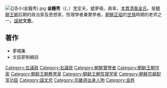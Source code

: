 {{unreferenced|time=2012-01-10T05:36:01+00:00}}
[[File:김종수(金鐘秀).jpg|thumb]]
'''金鍾秀'''（{{{kor|k=김종수|hanja=金鍾秀}}，{{bd|1728年||1799年|1月7日|catIdx=K}}）[[表字|字]]定夫，[[號|號]]夢梧，眞率，[[本貫|本貫]][[清風金氏|清風金氏]]。是[[朝鮮王朝|朝鮮王朝]]后期的政治家及思想家，性理學者兼實學者。[[朝鮮正祖|朝鮮正祖]]的[[世孫|世孫]]時期的老师之一。[[諡號|諡號]]'''文忠'''。

== 著作 ==
*夢梧集
*文臣節制綱目

{{korea-bio-stub}}

{{左議政}}
{{右議政}}
[[Category:左議政|Category:左議政]]
[[Category:右議政|Category:右議政]]
[[Category:朝鮮實學者|Category:朝鮮實學者]]
[[Category:朝鲜王朝作家|Category:朝鲜王朝作家]]
[[Category:朝鲜王朝教育家|Category:朝鲜王朝教育家]]
[[Category:朝鲜王朝性理学家|Category:朝鲜王朝性理学家]]
[[Category:朝鮮宗廟配享功臣|Category:朝鮮宗廟配享功臣]]
[[Category:諡文忠|Category:諡文忠]]
[[Category:京畿道出身人物|Category:京畿道出身人物]]
[[Category:金姓|Category:金姓]]